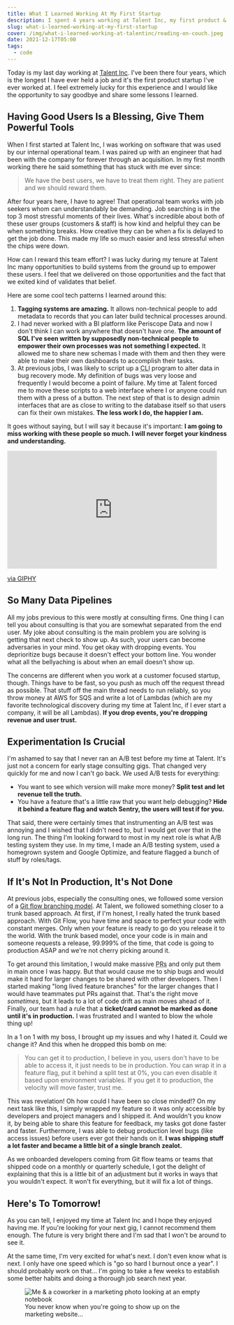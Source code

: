 ```yaml
---
title: What I Learned Working At My First Startup
description: I spent 4 years working at Talent Inc, my first product & customer focused startup, and I learned so much.
slug: what-i-learned-working-at-my-first-startup
cover: /img/what-i-learned-working-at-talentinc/reading-on-couch.jpeg
date: 2021-12-17T05:00
tags:
  - code
---
```


Today is my last day working at [Talent Inc](https://talentinc.com/). I've been there four years, which is the longest
I have ever held a job and it's the first product startup I've ever worked at. I feel extremely lucky for this
experience and I would like the opportunity to say goodbye and share some lessons I learned.

## Having Good Users Is a Blessing, Give Them Powerful Tools

When I first started at Talent Inc, I was working on software that was used by our internal operational team. I was
paired up with an engineer that had been with the company for forever through an acquisition. In my first month working
there he said something that has stuck with me ever since:

> We have the best users, we have to treat them right. They are patient and we should reward them.

After four years here, I have to agree! That operational team works with job seekers whom can understandably be
demanding. Job searching is in the top 3 most stressful moments of their lives. What's incredible about both of these
user groups (customers & staff) is how kind and helpful they can be when something breaks. How creative they can be when
a fix is delayed to get the job done. This made my life so much easier and less stressful when the chips were down.

How can I reward this team effort? I was lucky during my tenure at Talent Inc many opportunities to build systems from
the ground up to empower these users. I feel that we delivered on those opportunities and the fact that we exited kind
of validates that belief.

Here are some cool tech patterns I learned around this:

1. **Tagging systems are amazing.** It allows non-technical people to add metadata to records that you can later build
   technical processes around.
2. I had never worked with a BI platform like Periscope Data and now I don't think I can work anywhere that doesn't have
   one. **The amount of SQL I've seen written by supposedly non-technical people to empower their own processes was not
   something I expected.** It allowed me to share new schemas I made with them and then they were able to make their own
   dashboards to accomplish their tasks.
3. At previous jobs, I was likely to script up a <abbr title="Command Line Interface">CLI</abbr> program to alter data
   in bug recovery mode. My definition of bugs was very loose and frequently I would become a point of failure. My time
   at Talent forced me to move these scripts to a web interface where I or anyone could run them with a press of
   a button. The next step of that is to design admin interfaces that are as close to writing to the database itself so
   that users can fix their own mistakes. **The less work I do, the happier I am.**

It goes without saying, but I will say it because it's important: **I am going to miss working with these people so
much. I will never forget your kindness and understanding.**

<iframe src="https://giphy.com/embed/ALQnCUBuggPxS" width="480" height="270" frameBorder="0" class="giphy-embed" allowFullScreen></iframe><p><a href="https://giphy.com/gifs/mvp-ALQnCUBuggPxS">via GIPHY</a></p>

## So Many Data Pipelines

All my jobs previous to this were mostly at consulting firms. One thing I can tell you about consulting is that you are
somewhat separated from the end user. My joke about consulting is the main problem you are solving is getting that
next check to show up. As such, your users can become adversaries in your mind. You get okay with dropping events. You
deprioritize bugs because it doesn't effect your bottom line. You wonder what all the bellyaching is about when an email
doesn't show up.

The concerns are different when you work at a customer focused startup, though. Things have to be fast, so you push as
much off the request thread as possible. That stuff off the main thread needs to run reliably, so you throw money at AWS
for SQS and write a lot of Lambdas (which are my favorite technological discovery during my time at Talent Inc, if
I ever start a company, it will be all Lambdas). **If you drop events, you're dropping revenue and user trust.**

## Experimentation Is Crucial

I'm ashamed to say that I never ran an A/B test before my time at Talent. It's just not a concern for early stage
consulting gigs. That changed very quickly for me and now I can't go back. We used A/B tests for everything:

* You want to see which version will make more money? **Split test and let revenue tell the truth.**
* You have a feature that's a little raw that you want help debugging? **Hide it behind a feature flag and watch Sentry,
  the users will test if for you.**

That said, there were certainly times that instrumenting an A/B test was annoying and I wished that I didn't need to,
but I would get over that in the long run. The thing I'm looking forward to most in my next role is what A/B testing
system they use. In my time, I made an A/B testing system, used a homegrown system and Google Optimize, and feature
flagged a bunch of stuff by roles/tags.

## If It's Not In Production, It's Not Done

At previous jobs, especially the consulting ones, we followed some version of a [Git flow branching model](https://datasift.github.io/gitflow/IntroducingGitFlow.html).
At Talent, we followed something closer to a trunk based approach. At first, if I'm honest, I really hated the trunk
based approach. With Git Flow, you have time and space to perfect your code with constant merges. Only when your feature
is ready to go do you release it to the world. With the trunk based model, once your code is in main and someone
requests a release, 99.999% of the time, that code is going to production ASAP and we're not cherry picking around it.

To get around this limitation, I would make massive <abbr title="Pull Requests">PRs</abbr> and only put them in main
once I was happy. But that would cause me to ship bugs and would make it hard for larger changes to be shared with other
developers. Then I started making "long lived feature branches" for the larger changes that I would have teammates put
PRs against that. That's the right move _sometimes_, but it leads to a lot of code drift as main moves ahead of it.
Finally, our team had a rule that a **ticket/card cannot be marked as done until it's in production.** I was frustrated
and I wanted to blow the whole thing up!

In a 1 on 1 with my boss, I brought up my issues and why I hated it. Could we change it? And this when he dropped this
bomb on me:

> You can get it to production, I believe in you, users don't have to be able to access it, it just needs to be in
> production. You can wrap it in a feature flag, put it behind a split test at 0%, you can even disable it based upon
> environment variables. If you get it to production, the velocity will move faster, trust me.

This was revelation! Oh how could I have been so close minded!? On my next task like this, I simply wrapped my feature
so it was only accessible by developers and project managers and I shipped it. And wouldn't you know it, by being able
to share this feature for feedback, my tasks got done faster and faster. Furthermore, I was able to debug production
level bugs (like access issues) before users ever got their hands on it. **I was shipping stuff a lot faster and became
a little bit of a single branch zealot.**

As we onboarded developers coming from Git flow teams or teams that shipped code on a monthly or quarterly schedule,
I got the delight of explaining that this is a little bit of an adjustment but it works in ways that you wouldn't
expect. It won't fix everything, but it will fix a lot of things.

## Here's To Tomorrow!

As you can tell, I enjoyed my time at Talent Inc and I hope they enjoyed having me. If you're looking for your next gig,
I cannot recommend them enough. The future is very bright there and I'm sad that I won't be around to see it. 

At the same time, I'm very excited for what's next. I don't even know what is next. I only have one speed which is "go
so hard I burnout once a year". I should probably work on that… I'm going to take a few weeks to establish some better
habits and doing a thorough job search next year.

<figure>
  <img src="/img/what-i-learned-working-at-talentinc/reading-on-couch.jpeg" alt="Me & a coworker in a marketing photo looking at an empty notebook" />
  <figcaption>You never know when you're going to show up on the marketing website…</figcaption>
</figure>
